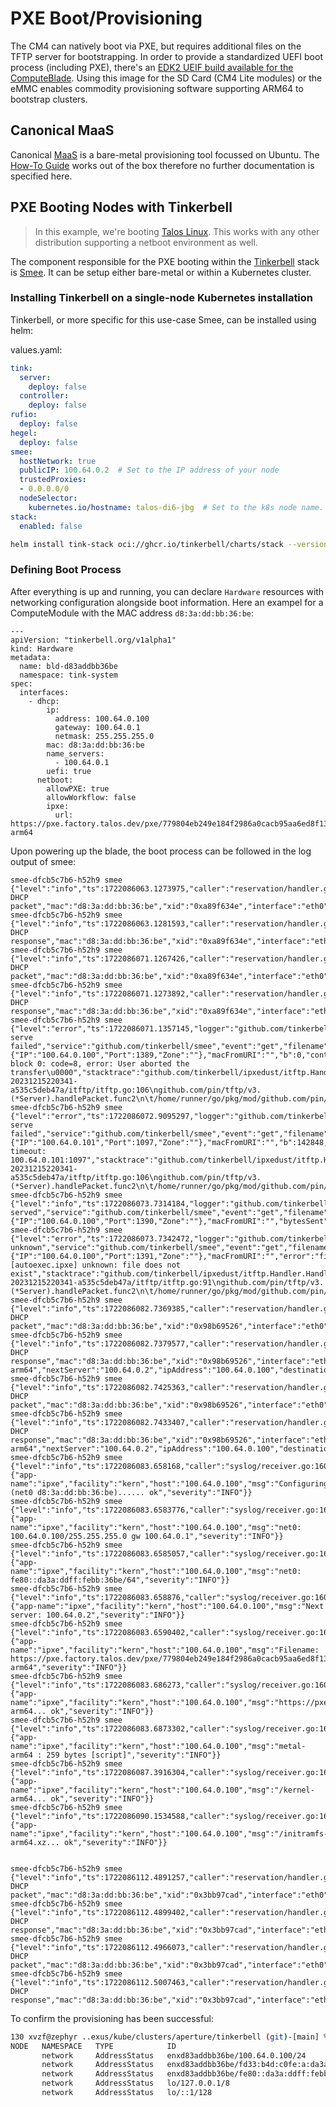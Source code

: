# PXE Boot/Provisioning

The CM4 can natively boot via PXE, but requires additional files on the TFTP server for bootstrapping.
In order to provide a standardized UEFI boot process (including PXE), there's an [EDK2 UEIF build available for the ComputeBlade](https://github.com/uptime-industries/compute-blade-cm4-uefi).
Using this image for the SD Card (CM4 Lite modules) or the eMMC enables commodity provisioning software supporting ARM64 to bootstrap clusters.


## Canonical MaaS

Canonical [MaaS](https://maas.io) is a bare-metal provisioning tool focussed on Ubuntu. The [How-To Guide](https://maas.io/docs/how-to-install-maas) works out of the box therefore no further documentation is specified here.

## PXE Booting Nodes with Tinkerbell
> In this example, we're booting [Talos Linux](http://talos.dev). This works with any other distribution supporting a netboot environment as well.

The component responsible for the PXE booting within the [Tinkerbell](https://tinkerbell.org) stack is [Smee](https://github.com/tinkerbell/smee). It can be setup either bare-metal or within a Kubernetes cluster.

### Installing Tinkerbell on a single-node Kubernetes installation

Tinkerbell, or more specific for this use-case Smee, can be installed using helm:

values.yaml:
```yaml
tink:
  server:
    deploy: false
  controller:
    deploy: false
rufio:
  deploy: false
hegel:
  deploy: false
smee:
  hostNetwork: true
  publicIP: 100.64.0.2  # Set to the IP address of your node
  trustedProxies:
  - 0.0.0.0/0
  nodeSelector:
    kubernetes.io/hostname: talos-di6-jbg  # Set to the k8s node name. Has to match the publicIP value above
stack:
  enabled: false

```

```bash
helm install tink-stack oci://ghcr.io/tinkerbell/charts/stack --version "0.4.5" --create-namespace --namespace tink-system --wait -f values.yaml
```

### Defining Boot Process
After everything is up and running, you can declare `Hardware` resources with networking configuration alongside boot information. Here an exampel for a ComputeModule with the MAC address `d8:3a:dd:bb:36:be`:
```
---
apiVersion: "tinkerbell.org/v1alpha1"
kind: Hardware
metadata:
  name: bld-d83addbb36be
  namespace: tink-system
spec:
  interfaces:
    - dhcp:
        ip:
          address: 100.64.0.100
          gateway: 100.64.0.1
          netmask: 255.255.255.0
        mac: d8:3a:dd:bb:36:be
        name_servers:
          - 100.64.0.1
        uefi: true
      netboot:
        allowPXE: true
        allowWorkflow: false
        ipxe:
          url: https://pxe.factory.talos.dev/pxe/779804eb249e184f2986a0cacb95aa6ed8f133878449da8df9a68829f90902b9/v1.7.5/metal-arm64
```

Upon powering up the blade, the boot process can be followed in the log output of smee:
```
smee-dfcb5c7b6-h52h9 smee {"level":"info","ts":1722086063.1273975,"caller":"reservation/handler.go:86","msg":"received DHCP packet","mac":"d8:3a:dd:bb:36:be","xid":"0xa89f634e","interface":"eth0","type":"DISCOVER"}
smee-dfcb5c7b6-h52h9 smee {"level":"info","ts":1722086063.1281593,"caller":"reservation/handler.go:141","msg":"sent DHCP response","mac":"d8:3a:dd:bb:36:be","xid":"0xa89f634e","interface":"eth0","type":"OFFER","bootFileName":"snp.efi","nextServer":"100.64.0.2","ipAddress":"100.64.0.100","destination":"255.255.255.255:68"}
smee-dfcb5c7b6-h52h9 smee {"level":"info","ts":1722086071.1267426,"caller":"reservation/handler.go:101","msg":"received DHCP packet","mac":"d8:3a:dd:bb:36:be","xid":"0xa89f634e","interface":"eth0","type":"REQUEST"}
smee-dfcb5c7b6-h52h9 smee {"level":"info","ts":1722086071.1273892,"caller":"reservation/handler.go:141","msg":"sent DHCP response","mac":"d8:3a:dd:bb:36:be","xid":"0xa89f634e","interface":"eth0","type":"ACK","bootFileName":"snp.efi","nextServer":"100.64.0.2","ipAddress":"100.64.0.100","destination":"255.255.255.255:68"}
smee-dfcb5c7b6-h52h9 smee {"level":"error","ts":1722086071.1357145,"logger":"github.com/tinkerbell/ipxedust","caller":"itftp/itftp.go:106","msg":"file serve failed","service":"github.com/tinkerbell/smee","event":"get","filename":"snp.efi","uri":"snp.efi","client":{"IP":"100.64.0.100","Port":1389,"Zone":""},"macFromURI":"","b":0,"contentSize":267776,"error":"sending block 0: code=8, error: User aborted the transfer\u0000","stacktrace":"github.com/tinkerbell/ipxedust/itftp.Handler.HandleRead\n\t/home/runner/go/pkg/mod/github.com/tinkerbell/ipxedust@v0.0.0-20231215220341-a535c5deb47a/itftp/itftp.go:106\ngithub.com/pin/tftp/v3.(*Server).handlePacket.func2\n\t/home/runner/go/pkg/mod/github.com/pin/tftp/v3@v3.1.0/server.go:455"}
smee-dfcb5c7b6-h52h9 smee {"level":"error","ts":1722086072.9095297,"logger":"github.com/tinkerbell/ipxedust","caller":"itftp/itftp.go:106","msg":"file serve failed","service":"github.com/tinkerbell/smee","event":"get","filename":"snp.efi","uri":"snp.efi","client":{"IP":"100.64.0.101","Port":1097,"Zone":""},"macFromURI":"","b":142848,"contentSize":267776,"error":"Channel timeout: 100.64.0.101:1097","stacktrace":"github.com/tinkerbell/ipxedust/itftp.Handler.HandleRead\n\t/home/runner/go/pkg/mod/github.com/tinkerbell/ipxedust@v0.0.0-20231215220341-a535c5deb47a/itftp/itftp.go:106\ngithub.com/pin/tftp/v3.(*Server).handlePacket.func2\n\t/home/runner/go/pkg/mod/github.com/pin/tftp/v3@v3.1.0/server.go:455"}
smee-dfcb5c7b6-h52h9 smee {"level":"info","ts":1722086073.7314184,"logger":"github.com/tinkerbell/ipxedust","caller":"itftp/itftp.go:111","msg":"file served","service":"github.com/tinkerbell/smee","event":"get","filename":"snp.efi","uri":"snp.efi","client":{"IP":"100.64.0.100","Port":1390,"Zone":""},"macFromURI":"","bytesSent":267776,"contentSize":267776}
smee-dfcb5c7b6-h52h9 smee {"level":"error","ts":1722086073.7342472,"logger":"github.com/tinkerbell/ipxedust","caller":"itftp/itftp.go:91","msg":"file unknown","service":"github.com/tinkerbell/smee","event":"get","filename":"autoexec.ipxe","uri":"autoexec.ipxe","client":{"IP":"100.64.0.100","Port":1391,"Zone":""},"macFromURI":"","error":"file [autoexec.ipxe] unknown: file does not exist","stacktrace":"github.com/tinkerbell/ipxedust/itftp.Handler.HandleRead\n\t/home/runner/go/pkg/mod/github.com/tinkerbell/ipxedust@v0.0.0-20231215220341-a535c5deb47a/itftp/itftp.go:91\ngithub.com/pin/tftp/v3.(*Server).handlePacket.func2\n\t/home/runner/go/pkg/mod/github.com/pin/tftp/v3@v3.1.0/server.go:455"}
smee-dfcb5c7b6-h52h9 smee {"level":"info","ts":1722086082.7369385,"caller":"reservation/handler.go:86","msg":"received DHCP packet","mac":"d8:3a:dd:bb:36:be","xid":"0x98b69526","interface":"eth0","type":"DISCOVER"}
smee-dfcb5c7b6-h52h9 smee {"level":"info","ts":1722086082.7379577,"caller":"reservation/handler.go:141","msg":"sent DHCP response","mac":"d8:3a:dd:bb:36:be","xid":"0x98b69526","interface":"eth0","type":"OFFER","bootFileName":"https://pxe.factory.talos.dev/pxe/779804eb249e184f2986a0cacb95aa6ed8f133878449da8df9a68829f90902b9/v1.7.5/metal-arm64","nextServer":"100.64.0.2","ipAddress":"100.64.0.100","destination":"255.255.255.255:68"}
smee-dfcb5c7b6-h52h9 smee {"level":"info","ts":1722086082.7425363,"caller":"reservation/handler.go:101","msg":"received DHCP packet","mac":"d8:3a:dd:bb:36:be","xid":"0x98b69526","interface":"eth0","type":"REQUEST"}
smee-dfcb5c7b6-h52h9 smee {"level":"info","ts":1722086082.7433407,"caller":"reservation/handler.go:141","msg":"sent DHCP response","mac":"d8:3a:dd:bb:36:be","xid":"0x98b69526","interface":"eth0","type":"ACK","bootFileName":"https://pxe.factory.talos.dev/pxe/779804eb249e184f2986a0cacb95aa6ed8f133878449da8df9a68829f90902b9/v1.7.5/metal-arm64","nextServer":"100.64.0.2","ipAddress":"100.64.0.100","destination":"255.255.255.255:68"}
smee-dfcb5c7b6-h52h9 smee {"level":"info","ts":1722086083.658168,"caller":"syslog/receiver.go:160","msg":"msg","msg":{"app-name":"ipxe","facility":"kern","host":"100.64.0.100","msg":"Configuring (net0 d8:3a:dd:bb:36:be)...... ok","severity":"INFO"}}
smee-dfcb5c7b6-h52h9 smee {"level":"info","ts":1722086083.6583776,"caller":"syslog/receiver.go:160","msg":"msg","msg":{"app-name":"ipxe","facility":"kern","host":"100.64.0.100","msg":"net0: 100.64.0.100/255.255.255.0 gw 100.64.0.1","severity":"INFO"}}
smee-dfcb5c7b6-h52h9 smee {"level":"info","ts":1722086083.6585057,"caller":"syslog/receiver.go:160","msg":"msg","msg":{"app-name":"ipxe","facility":"kern","host":"100.64.0.100","msg":"net0: fe80::da3a:ddff:febb:36be/64","severity":"INFO"}}
smee-dfcb5c7b6-h52h9 smee {"level":"info","ts":1722086083.658876,"caller":"syslog/receiver.go:160","msg":"msg","msg":{"app-name":"ipxe","facility":"kern","host":"100.64.0.100","msg":"Next server: 100.64.0.2","severity":"INFO"}}
smee-dfcb5c7b6-h52h9 smee {"level":"info","ts":1722086083.6590402,"caller":"syslog/receiver.go:160","msg":"msg","msg":{"app-name":"ipxe","facility":"kern","host":"100.64.0.100","msg":"Filename: https://pxe.factory.talos.dev/pxe/779804eb249e184f2986a0cacb95aa6ed8f133878449da8df9a68829f90902b9/v1.7.5/metal-arm64","severity":"INFO"}}
smee-dfcb5c7b6-h52h9 smee {"level":"info","ts":1722086083.686273,"caller":"syslog/receiver.go:160","msg":"msg","msg":{"app-name":"ipxe","facility":"kern","host":"100.64.0.100","msg":"https://pxe.factory.talos.dev/pxe/779804eb249e184f2986a0cacb95aa6ed8f133878449da8df9a68829f90902b9/v1.7.5/metal-arm64... ok","severity":"INFO"}}
smee-dfcb5c7b6-h52h9 smee {"level":"info","ts":1722086083.6873302,"caller":"syslog/receiver.go:160","msg":"msg","msg":{"app-name":"ipxe","facility":"kern","host":"100.64.0.100","msg":"metal-arm64 : 259 bytes [script]","severity":"INFO"}}
smee-dfcb5c7b6-h52h9 smee {"level":"info","ts":1722086087.3916304,"caller":"syslog/receiver.go:160","msg":"msg","msg":{"app-name":"ipxe","facility":"kern","host":"100.64.0.100","msg":"/kernel-arm64... ok","severity":"INFO"}}
smee-dfcb5c7b6-h52h9 smee {"level":"info","ts":1722086090.1534588,"caller":"syslog/receiver.go:160","msg":"msg","msg":{"app-name":"ipxe","facility":"kern","host":"100.64.0.100","msg":"/initramfs-arm64.xz... ok","severity":"INFO"}}


smee-dfcb5c7b6-h52h9 smee {"level":"info","ts":1722086112.4891257,"caller":"reservation/handler.go:86","msg":"received DHCP packet","mac":"d8:3a:dd:bb:36:be","xid":"0x3bb97cad","interface":"eth0","type":"DISCOVER"}
smee-dfcb5c7b6-h52h9 smee {"level":"info","ts":1722086112.4899402,"caller":"reservation/handler.go:141","msg":"sent DHCP response","mac":"d8:3a:dd:bb:36:be","xid":"0x3bb97cad","interface":"eth0","type":"OFFER","nextServer":"100.64.0.2","ipAddress":"100.64.0.100","destination":"255.255.255.255:68"}
smee-dfcb5c7b6-h52h9 smee {"level":"info","ts":1722086112.4966073,"caller":"reservation/handler.go:101","msg":"received DHCP packet","mac":"d8:3a:dd:bb:36:be","xid":"0x3bb97cad","interface":"eth0","type":"REQUEST"}
smee-dfcb5c7b6-h52h9 smee {"level":"info","ts":1722086112.5007463,"caller":"reservation/handler.go:141","msg":"sent DHCP response","mac":"d8:3a:dd:bb:36:be","xid":"0x3bb97cad","interface":"eth0","type":"ACK","nextServer":"100.64.0.2","ipAddress":"100.64.0.100","destination":"255.255.255.255:68"}
```


To confirm the provisioning has been successful:
```bash
130 xvzf@zephyr ..exus/kube/clusters/aperture/tinkerbell (git)-[main] % talosctl get addresses --insecure  -n 100.64.0.100
NODE   NAMESPACE   TYPE            ID                                                       VERSION   ADDRESS                                  LINK
       network     AddressStatus   enxd83addbb36be/100.64.0.100/24                          1         100.64.0.100/24                          enxd83addbb36be
       network     AddressStatus   enxd83addbb36be/fd33:b4d:c0fe:a:da3a:ddff:febb:36be/64   1         fd33:b4d:c0fe:a:da3a:ddff:febb:36be/64   enxd83addbb36be
       network     AddressStatus   enxd83addbb36be/fe80::da3a:ddff:febb:36be/64             2         fe80::da3a:ddff:febb:36be/64             enxd83addbb36be
       network     AddressStatus   lo/127.0.0.1/8                                           1         127.0.0.1/8                              lo
       network     AddressStatus   lo/::1/128                                               1         ::1/128                                  lo
```
